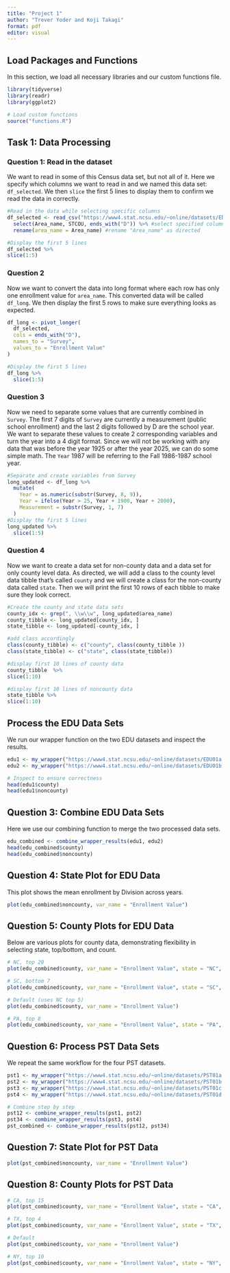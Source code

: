 ```yaml
---
title: "Project 1"
author: "Trever Yoder and Koji Takagi"
format: pdf
editor: visual
---
```


## Load Packages and Functions

In this section, we load all necessary libraries and our custom functions file.

```r
library(tidyverse)
library(readr)
library(ggplot2)

# Load custom functions
source("functions.R")
```

## Task 1: Data Processing

### Question 1: Read in the dataset

We want to read in some of this Census data set, but not all of it. Here we specify which columns we want to read in and we named this data set: `df_selected`. We then `slice` the first 5 lines to display them to confirm we read the data in correctly.

```r
#Read in the data while selecting specific columns
df_selected <- read_csv("https://www4.stat.ncsu.edu/~online/datasets/EDU01a.csv", show_col_types = FALSE) %>%
  select(Area_name, STCOU, ends_with("D")) %>% #select specified columns
  rename(area_name = Area_name) #rename "Area_name" as directed

#Display the first 5 lines
df_selected %>%
slice(1:5)
```

### Question 2

Now we want to convert the data into long format where each row has only one enrollment value for `area_name`. This converted data will be called `df_long`. We then display the first 5 rows to make sure everything looks as expected.

```r
df_long <- pivot_longer(
  df_selected,
  cols = ends_with("D"),
  names_to = "Survey",
  values_to = "Enrollment Value"
)

#Display the first 5 lines
df_long %>%
  slice(1:5)
```

### Question 3

Now we need to separate some values that are currently combined in `Survey`. The first 7 digits of `Survey` are currently a measurement (public school enrollment) and the last 2 digits followed by D are the school year. We want to separate these values to create 2 corresponding variables and turn the year into a 4 digit format. Since we will not be working with any data that was before the year 1925 or after the year 2025, we can do some simple math. The `Year` 1987 will be referring to the Fall 1986-1987 school year.

```r
#Separate and create variables from Survey
long_updated <- df_long %>%
  mutate(
    Year = as.numeric(substr(Survey, 8, 9)),
    Year = ifelse(Year > 25, Year + 1900, Year + 2000),
    Measurement = substr(Survey, 1, 7)
  )
#Display the first 5 lines
long_updated %>%
  slice(1:5)
```

### Question 4

Now we want to create a data set for non-county data and a data set for only county level data. As directed, we will add a class to the county level data tibble that's called `county` and we will create a class for the non-county data called `state`. Then we will print the first 10 rows of each tibble to make sure they look correct.

```r
#Create the county and state data sets
county_idx <- grep(", \\w\\w", long_updated$area_name)
county_tibble <- long_updated[county_idx, ]
state_tibble <- long_updated[-county_idx, ]

#add class accordingly
class(county_tibble) <- c("county", class(county_tibble ))
class(state_tibble) <- c("state", class(state_tibble))

#display first 10 lines of county data
county_tibble  %>%
slice(1:10)

#display first 10 lines of noncounty data
state_tibble %>%
slice(1:10)
```


## Process the EDU Data Sets

We run our wrapper function on the two EDU datasets and inspect the results.

```r
edu1 <- my_wrapper("https://www4.stat.ncsu.edu/~online/datasets/EDU01a.csv", value = "Enrollment Value")
edu2 <- my_wrapper("https://www4.stat.ncsu.edu/~online/datasets/EDU01b.csv", value = "Enrollment Value")

# Inspect to ensure correctness
head(edu1$county)
head(edu1$noncounty)

```

## Question 3: Combine EDU Data Sets

Here we use our combining function to merge the two processed data sets.

```r
edu_combined <- combine_wrapper_results(edu1, edu2)
head(edu_combined$county)
head(edu_combined$noncounty)

```

## Question 4: State Plot for EDU Data

This plot shows the mean enrollment by Division across years.

```r
plot(edu_combined$noncounty, var_name = "Enrollment Value")

```

## Question 5: County Plots for EDU Data

Below are various plots for county data, demonstrating flexibility in selecting state, top/bottom, and count.

```r
# NC, top 20
plot(edu_combined$county, var_name = "Enrollment Value", state = "NC", top_or_bottom = "top", n = 20)

# SC, bottom 7
plot(edu_combined$county, var_name = "Enrollment Value", state = "SC", top_or_bottom = "bottom", n = 7)

# Default (uses NC top 5)
plot(edu_combined$county, var_name = "Enrollment Value")

# PA, top 8
plot(edu_combined$county, var_name = "Enrollment Value", state = "PA", top_or_bottom = "top", n = 8)

```

## Question 6: Process PST Data Sets

We repeat the same workflow for the four PST datasets.

```r
pst1 <- my_wrapper("https://www4.stat.ncsu.edu/~online/datasets/PST01a.csv", value = "Enrollment Value")
pst2 <- my_wrapper("https://www4.stat.ncsu.edu/~online/datasets/PST01b.csv", value = "Enrollment Value")
pst3 <- my_wrapper("https://www4.stat.ncsu.edu/~online/datasets/PST01c.csv", value = "Enrollment Value")
pst4 <- my_wrapper("https://www4.stat.ncsu.edu/~online/datasets/PST01d.csv", value = "Enrollment Value")

# Combine step by step
pst12 <- combine_wrapper_results(pst1, pst2)
pst34 <- combine_wrapper_results(pst3, pst4)
pst_combined <- combine_wrapper_results(pst12, pst34)

```

## Question 7: State Plot for PST Data

```r
plot(pst_combined$noncounty, var_name = "Enrollment Value")

```

## Question 8: County Plots for PST Data

```r
# CA, top 15
plot(pst_combined$county, var_name = "Enrollment Value", state = "CA", top_or_bottom = "top", n = 15)

# TX, top 4
plot(pst_combined$county, var_name = "Enrollment Value", state = "TX", top_or_bottom = "top", n = 4)

# Default
plot(pst_combined$county, var_name = "Enrollment Value")

# NY, top 10
plot(pst_combined$county, var_name = "Enrollment Value", state = "NY", top_or_bottom = "top", n = 10)

```
